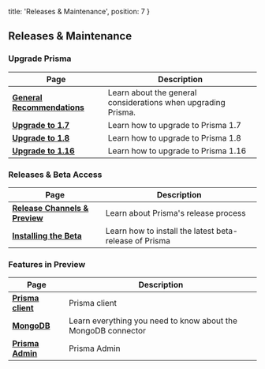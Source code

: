   title: 'Releases & Maintenance',
  position: 7
}

## Releases & Maintenance

### Upgrade Prisma

| Page | Description |
| -- | --- |
| [**General Recommendations**](dfv4) | Learn about the general considerations when upgrading Prisma.  |
| [**Upgrade to 1.7**](jgpt) | Learn how to upgrade to Prisma 1.7  |
| [**Upgrade to 1.8**](jgp3) | Learn how to upgrade to Prisma 1.8  |
| [**Upgrade to 1.16**](jgp4) | Learn how to upgrade to Prisma 1.16 |

### Releases & Beta Access

| Page | Description |
| -- | --- |
| [**Release Channels & Preview**](b4op) | Learn about Prisma's release process |
| [**Installing the Beta**](b5op) | Learn how to install the latest beta-release of Prisma |

### Features in Preview

| Page | Description |
| -- | --- |
| [**Prisma client**](b6q6) | Prisma client |
| [**MongoDB**](b6op) | Learn everything you need to know about the MongoDB connector 
| [**Prisma Admin**](b605) | Prisma Admin |

